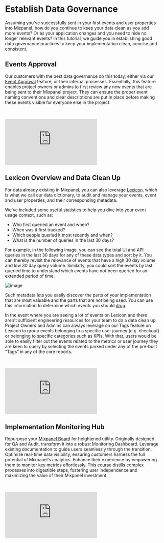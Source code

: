 # Establish Data Governance
Assuming you've successfully sent in your first events and user properties into Mixpanel, how do you continue to keep your data clean as you add more events? Or as your application changes and you need to hide no longer relevant events? In this tutorial, we guide you in establishing good data governance practices to keep your implementation clean, concise and consistent.

## Events Approval
Our customers with the best data governance do this today, either via our [Event Approval](/docs/data-governance/event-approval) feature, or their internal processes. Essentially, this feature enables project owners or admins to first review any new events that are being sent to their Mixpanel project. They can ensure the proper event naming conventions and clear descriptions are put in place before making these events visible for everyone else in the project. 

<br />
<p style={{ position: 'relative', paddingBottom: '56.25%', height: 0, overflow: 'hidden' }}>
  <iframe src="https://www.youtube.com/embed/tVm9BYeuzPs?rel=0" title="Lexicon Overview and Data Clean Up" frameborder="0" webkitallowfullscreen="true" mozallowfullscreen="true" allowFullScreen style={{position: 'absolute', top: 0, left: 0, width: '100%', height: '100%'}}></iframe>
</p>

## Lexicon Overview and Data Clean Up

For data already existing in Mixpanel, you can also leverage [Lexicon](/docs/data-governance/lexicon), which is what we call our data dictionary, to audit and manage your events, event and user properties, and their corresponding metadata.

We've included some useful statistics to help you dive into your event usage context, such as:
- Who first queried an event and when?
- When was it first tracked?
- Which people queried it most recently and when?
- What is the number of queries in the last 30 days?

For example, in the following image, you can see the total UI and API queries in the last 30 days for any of these data types and sort by it. You can thereby revisit the relevance of events that have a high 30 day volume and low 30 day query volume. Similarly, you could sort the events by last queried time to understand which events have not been queried for an extended period of time.

![image](//tutorials/events-metadata.png)

Such metadata lets you easily discover the parts of your implementation that are most valuable and the parts that are not being used. You can use this information to determine which events you should [drop](/docs/data-governance/lexicon#dropping-events). 

In the event where you are seeing a lot of events on Lexicon and there aren't sufficient engineering resources for your team to do a data clean up, Project Owners and Admins can always leverage on our Tags feature on Lexicon to group events belonging to a specific user journey (e.g. checkout) or belonging to specific categories such as KPIs. With that, users would be able to easily filter out the events related to the metrics or user journey they are keen to query by selecting the events parked under any of the pre-built “Tags” in any of the core reports. 

<br />
<p style={{ position: 'relative', paddingBottom: '56.25%', height: 0, overflow: 'hidden' }}>
  <iframe src="https://www.youtube.com/embed/mf_AaDt4Hzw?rel=0" title="Lexicon Overview and Data Clean Up" frameborder="0" webkitallowfullscreen="true" mozallowfullscreen="true" allowFullScreen style={{position: 'absolute', top: 0, left: 0, width: '100%', height: '100%'}}></iframe>
</p>

## Implementation Monitoring Hub
Repurpose your [Mixpanel Board](https://mixpanel.com/s/3oqDsG) for heightened utility. Originally designed for QA and Audit, transform it into a robust Monitoring Dashboard. Leverage existing documentation to guide users seamlessly through the transition. Optimize real-time data visibility, ensuring customers harness the full potential of Mixpanel's analytics. Enhance their experience by empowering them to monitor key metrics effortlessly. This course distills complex processes into digestible steps, fostering user independence and maximizing the value of their Mixpanel investment.

<br />
<p style={{ position: 'relative', paddingBottom: '56.25%', height: 0, overflow: 'hidden' }}>
  <iframe src="https://www.youtube.com/embed/0Uc4lodA9Ok?rel=0" title="Use a Board Template to Monitor Your Data Health" frameborder="0" webkitallowfullscreen="true" mozallowfullscreen="true" allowFullScreen style={{position: 'absolute', top: 0, left: 0, width: '100%', height: '100%'}}></iframe>
</p>
